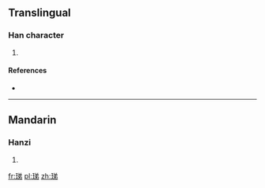 {{also|瑅}}
==Translingual==

===Han character===
{{Han char|rn=96|rad=玉|as=07|sn=11|four=1812<sub>7</sub>|canj=一土金弓竹 (MGCNH)}}

# {{defn|Han|sort=玉07}}

====References====
* {{Han ref|kx=0732.070|dkj=20989|dj=1143.080|hdz=21118.110|uh=73F6|ud=29686|bh=D66B|bd=54891}}

----

==Mandarin==

===Hanzi===
{{cmn-hanzi|pin=[[tí]] ([[ti2]])|wg=t'i<sup>2</sup>}}

# {{defn|lang=cmn|sort=玉07}}

[[fr:珶]]
[[pl:珶]]
[[zh:珶]]